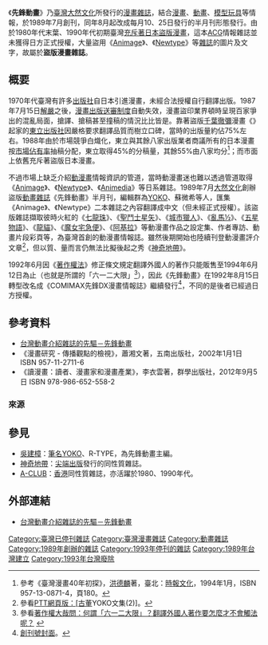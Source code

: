 《'''先鋒動畫'''》乃[[臺灣|臺灣]][[大然文化|大然文化]]所發行的[[漫畫雜誌|漫畫雜誌]]，結合[[漫畫|漫畫]]、[[動畫|動畫]]、[[塑料模型|模型玩具]]等情報，於1989年7月創刊，同年8月起改成每月10、25日發行的半月刊形態發行。由於1980年代末葉、1990年代初期臺灣[[港台盜版時期|充斥著日本盜版漫畫]]，這本[[ACG|ACG]]情報雜誌並未獲得日方正式授權，大量盜用《[[Animage|Animage]]》、《[[Newtype_(雜誌)|Newtype]]》等[[雜誌|雜誌]]的圖片及文字，故屬於'''盜版漫畫雜誌'''。

== 概要 ==
1970年代臺灣有許多[[出版社|出版社]]自日本引進漫畫，未經合法授權自行翻譯出版。1987年7月15日[[台灣省戒嚴令|解嚴]]之後，[[編印連環圖畫輔導辦法|漫畫出版送審制度]]自動失效，漫畫盜印業界頓時呈現百家爭出的混亂局面，搶譯、搶稿甚至撞稿的情況比比皆是。靠著盜版[[千葉徹彌|千葉徹彌]]漫畫《{{link-ja|好小子 (漫畫)|おれは鉄兵|好小子}}》起家的[[東立出版社|東立出版社]]因嚴格要求翻譯品質而樹立口碑，當時的出版量約佔75%左右。1988年由於市場競爭白熾化，東立與其餘八家出版業者商議所有的日本漫畫按[[市場佔有率|市場佔有率]]抽稿分配，東立取得45%的分稿量，其餘55%由八家均分<ref>參考《臺灣漫畫40年初探》，[[洪德麟|洪德麟]]著，臺北：[[時報文化|時報文化]]，1994年1月，ISBN 957-13-0871-4，頁180。</ref>；而市面上依舊充斥著盜版日本漫畫。

不過市場上缺乏介紹[[動漫畫|動漫畫]]情報資訊的管道，當時動漫畫迷也難以透過管道取得《[[Animage|Animage]]》、《[[Newtype_(雜誌)|Newtype]]》、《[[Animedia|Animedia]]》等日系雜誌。1989年7月[[大然文化|大然文化]]創辦盜版[[動畫雜誌|動畫雜誌]]《先鋒動畫》半月刊，編輯群為[[吳建樟|YOKO]]、蘇微希等人，匯集《Animage》、《Newtype》二本雜誌之內容翻譯成中文（但未經正式授權）。該盜版雜誌擷取彼時火紅的《[[七龍珠|七龍珠]]》、《[[聖鬥士星矢|聖鬥士星矢]]》、《[[城市獵人|城市獵人]]》、《[[亂馬½|亂馬½]]》、《[[五星物語|五星物語]]》、《[[龍貓|龍貓]]》、《[[魔女宅急便|魔女宅急便]]》、《[[阿基拉_(電影)|阿基拉]]》等動漫畫作品之設定集、作者專訪、動畫片段彩頁等，為臺灣首創的動漫畫情報誌。雖然後期開始也陸續刊登動漫畫評介文章<ref>參看[http://pttweb.com/C_Chat/?detail=M.1300886448.A.55D.html PTT網頁版：[古董]YOKO文集(2)]。</ref>，但以質、量而言仍無法比擬後起之秀《[[神奇地帶|神奇地帶]]》。

1992年6月因《[[s:著作權法_(民國81年5月立法6月公布)|著作權法]]》修正條文規定翻譯外國人的著作只能販售至1994年6月12日為止（也就是所謂的「六一二大限」<ref>參看[http://www.copyrightnote.org/qa/q3.html#479 著作權大哉問：何謂「六一二大限」？翻譯外國人著作要怎麼才不會觸法呢？] {{webarchive|url=https://web.archive.org/web/20150326213835/http://www.copyrightnote.org/qa/q3.html |date=2015-03-26 }}</ref>），因此《先鋒動畫》在1992年8月15日轉型改名成《COMIMAX先鋒DX漫畫情報誌》繼續發行<ref>[https://images.plurk.com/2VQqmQnuIwbAcmPnDgzlmw.jpg 創刊號封面]。</ref>，不同的是後者已經過日方授權。

== 參考資料 ==
* [http://codweb.net/blog/article/992024199334/ 台灣動畫介紹雜誌的先驅－先鋒動畫]
* 《漫畫研究 - 傳播觀點的檢視》，蕭湘文著，五南出版社，2002年1月1日 ISBN 957-11-2711-6
* 《讀漫畫：讀者、漫畫家和漫畫產業》，李衣雲著，群學出版社，2012年9月5日 ISBN 978-986-652-558-2

=== 來源 ===
{{reflist}}

== 參見 ==
* [[吳建樟|吳建樟]]：[[筆名|筆名]]YOKO、R-TYPE，為先鋒動畫主編。
* [[神奇地帶|神奇地帶]]：[[尖端出版|尖端出版]]發行的同性質雜誌。
* [[A-CLUB|A-CLUB]]：[[香港|香港]]同性質雜誌，亦活躍於1980、1990年代。

== 外部連結 ==
* [http://codweb.net/blog/article/992024199334/ 台灣動畫介紹雜誌的先驅－先鋒動畫]

{{台灣漫畫雜誌}}

[[Category:臺灣已停刊雜誌|Category:臺灣已停刊雜誌]]
[[Category:臺灣漫畫雜誌|Category:臺灣漫畫雜誌]]
[[Category:動畫雜誌|Category:動畫雜誌]]
[[Category:1989年創辦的雜誌|Category:1989年創辦的雜誌]]
[[Category:1993年停刊的雜誌|Category:1993年停刊的雜誌]]
[[Category:1989年台灣建立|Category:1989年台灣建立]]
[[Category:1993年台灣廢除|Category:1993年台灣廢除]]